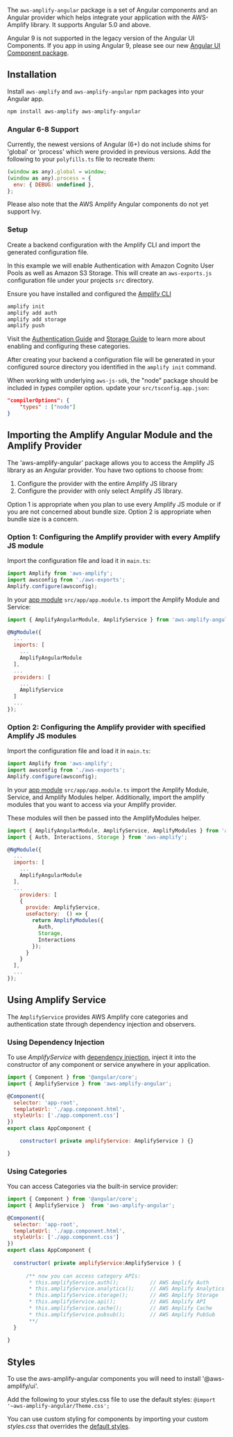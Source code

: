 The `aws-amplify-angular` package is a set of Angular components and an Angular provider which helps integrate your application with the AWS-Amplify library.  It supports Angular 5.0 and above.

<Callout>

Angular 9 is not supported in the legacy version of the Angular UI Components. If you app in using Angular 9, please see our new [Angular UI Component package](/ui/q/framework/angular).

</Callout>

## Installation

Install `aws-amplify` and `aws-amplify-angular` npm packages into your Angular app.

```bash
npm install aws-amplify aws-amplify-angular 
```

### Angular 6-8 Support

Currently, the newest versions of Angular (6+) do not include shims for 'global' or 'process' which were provided in previous versions. Add the following to your `polyfills.ts` file to recreate them: 

```javascript
(window as any).global = window;
(window as any).process = {
  env: { DEBUG: undefined },
};
``` 

Please also note that the AWS Amplify Angular components do not yet support Ivy.

### Setup

Create a backend configuration with the Amplify CLI and import the generated configuration file. 

In this example we will enable Authentication with Amazon Cognito User Pools as well as Amazon S3 Storage. This will create an `aws-exports.js` configuration file under your projects `src` directory. 

Ensure you have installed and configured the [Amplify CLI](/cli/start/install)

```bash
amplify init
amplify add auth
amplify add storage
amplify push
```

Visit the [Authentication Guide](/lib/auth/getting-started) and [Storage Guide](/lib/storage/getting-started) to learn more about enabling and configuring these categories.

After creating your backend a configuration file will be generated in your configured source directory you identified in the `amplify init` command.

When working with underlying `aws-js-sdk`, the "node" package should be included in *types* compiler option. update your `src/tsconfig.app.json`:
```json
"compilerOptions": {
    "types" : ["node"]
}
```

## Importing the Amplify Angular Module and the Amplify Provider

The 'aws-amplify-angular' package allows you to access the Amplify JS library as an Angular provider.  You have two options to choose from:

1. Configure the provider with the entire Amplify JS library
2. Configure the provider with only select Amplify JS library.

Option 1 is appropriate when you plan to use every Amplify JS module or if you are not concerned about bundle size.  Option 2 is appropriate when bundle size is a concern.  

### Option 1: Configuring the Amplify provider with every Amplify JS module

Import the configuration file and load it in `main.ts`: 

```javascript
import Amplify from 'aws-amplify';
import awsconfig from './aws-exports';
Amplify.configure(awsconfig);
```

In your [app module](https://angular.io/guide/bootstrapping) `src/app/app.module.ts` import the Amplify Module and Service:

```javascript
import { AmplifyAngularModule, AmplifyService } from 'aws-amplify-angular';

@NgModule({
  ...
  imports: [
    ...
    AmplifyAngularModule
  ],
  ...
  providers: [
    ...
    AmplifyService
  ]
  ...
});
```

### Option 2: Configuring the Amplify provider with specified Amplify JS modules

Import the configuration file and load it in `main.ts`: 

```javascript
import Amplify from 'aws-amplify';
import awsconfig from './aws-exports';
Amplify.configure(awsconfig);
```

In your [app module](https://angular.io/guide/bootstrapping) `src/app/app.module.ts` import the Amplify Module, Service, and Amplify Modules helper.  Additionally, import the amplify modules that you want to access via your Amplify provider.

These modules will then be passed into the AmplifyModules helper.

```javascript
import { AmplifyAngularModule, AmplifyService, AmplifyModules } from 'aws-amplify-angular';
import { Auth, Interactions, Storage } from 'aws-amplify';

@NgModule({
  ...
  imports: [
    ...
    AmplifyAngularModule
  ],
  ...
    providers: [
    {
      provide: AmplifyService,
      useFactory:  () => {
        return AmplifyModules({
          Auth,
          Storage,
          Interactions
        });
      }
    }
  ],
  ...
});
```

## Using Amplify Service

The `AmplifyService` provides AWS Amplify core categories and authentication state through dependency injection and observers.

### Using Dependency Injection

To use *AmplifyService* with [dependency injection](https://angular.io/guide/dependency-injection-in-action), inject it into the constructor of any component or service anywhere in your application.

```javascript
import { Component } from '@angular/core';
import { AmplifyService } from 'aws-amplify-angular';

@Component({
  selector: 'app-root',
  templateUrl: './app.component.html',
  styleUrls: ['./app.component.css']
})
export class AppComponent {

    constructor( private amplifyService: AmplifyService ) {}

}
```

### Using Categories

You can access Categories via the built-in service provider:

```javascript
import { Component } from '@angular/core';
import { AmplifyService }  from 'aws-amplify-angular';

@Component({
  selector: 'app-root',
  templateUrl: './app.component.html',
  styleUrls: ['./app.component.css']
})
export class AppComponent {
  
  constructor( private amplifyService:AmplifyService ) {
      
      /** now you can access category APIs:
       * this.amplifyService.auth();          // AWS Amplify Auth
       * this.amplifyService.analytics();     // AWS Amplify Analytics
       * this.amplifyService.storage();       // AWS Amplify Storage
       * this.amplifyService.api();           // AWS Amplify API
       * this.amplifyService.cache();         // AWS Amplify Cache
       * this.amplifyService.pubsub();        // AWS Amplify PubSub
       **/
  }
  
}
```

## Styles

To use the aws-amplify-angular components you will need to install '@aws-amplify/ui'.

Add the following to your styles.css file to use the default styles:
```@import '~aws-amplify-angular/Theme.css';```

You can use custom styling for components by importing your custom *styles.css* that overrides the <a href="https://github.com/aws-amplify/amplify-js/blob/main/packages/aws-amplify-angular/theme.css" target="_blank">default styles</a>.
